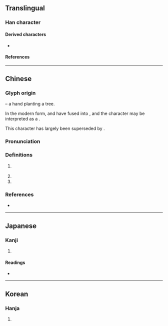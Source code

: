 {{also|樹|闘}}
{{character info}}
==Translingual==

===Han character===
{{Han char|rn=41|rad=寸|as=09|sn=12|four=44100|canj=GTDI|ids=⿰壴寸}}

====Derived characters====
* {{l|mul|[[𫥙]], [[𠾢]], [[澍]], [[樹]], [[𫋚]], [[𨅒]], [[𫓄]], [[㕑]], [[廚]]([[厨]]), [[𪧽]]}}

====References====
{{Han ref|kx=0295.140|dkj=07448|dj=0586.060|hdz=10509.020|uh=5C0C}}

----

==Chinese==
{{zh-forms|alt=𡬾,𣕒,权-ancient}}

===Glyph origin===
{{Han etym}}
{{Han compound|木|寸|豆|c1=s|c2=s|c3=p|t1=tree|t2=hand|ls=psc}} – a hand planting a tree.

In the modern form, {{zh-l|*木}} and {{zh-l|*豆}} have fused into {{zh-l|*壴}}, and the character may be interpreted as a {{Han compound|壴|寸|c1=p|c2=s|t2=hand|ls=psc|nocap=y}}.

This character has largely been superseded by {{och-l|樹}}.

===Pronunciation===
{{zh-pron
|m=shù
|c=syu6
|mc=y
|oc=y
|ma=
|cat=v
}}

===Definitions===
{{zh-hanzi}}

# {{lb|zh|literary}} {{zh-alt-form|樹|to [[stand]] something up; to [[raise]]; to [[erect]]}}
# {{zh-original|樹}}
# {{surname|zh}}

===References===
* {{R:yue:Hanzi}}

----

==Japanese==

===Kanji===
{{ja-kanji|grade=|rs=寸09}}

# {{rfdef|ja|sort=寸09}}

====Readings====
* {{ja-readings
|on=しゅ, じゅ, ちゅ, じゅう<じう
|kun=たてる, たつ, わらは, しもべ}}

----

==Korean==

===Hanja===
{{ko-hanja|세우다|세울|수}}

# {{rfdef|ko|sort=寸09}}